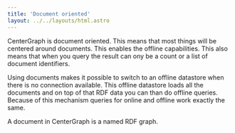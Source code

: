 ```yaml
---
title: 'Document oriented'
layout: ../../layouts/html.astro
---
```


CenterGraph is document oriented. This means that most things will be centered around documents. This enables the offline capabilities. This also means that when you query the result can ony be a count or a list of document identifiers.

Using documents makes it possible to switch to an offline datastore when there is no connection available. This offline datastore loads all the documents and on top of that RDF data you can than do offline queries. Because of this mechanism queries for online and offline work exactly the same.

A document in CenterGraph is a named RDF graph.
